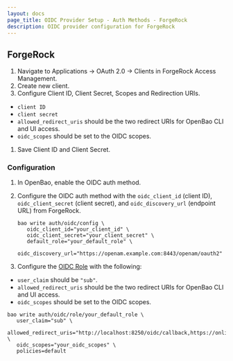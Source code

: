 ```yaml
---
layout: docs
page_title: OIDC Provider Setup - Auth Methods - ForgeRock
description: OIDC provider configuration for ForgeRock
---
```


## ForgeRock

1. Navigate to Applications -> OAuth 2.0 -> Clients in ForgeRock Access Management.
1. Create new client.
1. Configure Client ID, Client Secret, Scopes and Redirection URIs.
  - `client ID`
  - `client secret`
  - `allowed_redirect_uris` should be the two redirect URIs for OpenBao CLI and UI access.
  - `oidc_scopes` should be set to the OIDC scopes.
1. Save Client ID and Client Secret.

### Configuration

1. In OpenBao, enable the OIDC auth method.

1. Configure the OIDC auth method with the `oidc_client_id` (client ID), `oidc_client_secret`
   (client secret), and `oidc_discovery_url` (endpoint URL) from ForgeRock.
   ```shell
   bao write auth/oidc/config \
      oidc_client_id="your_client_id" \
      oidc_client_secret="your_client_secret" \
      default_role="your_default_role" \
      oidc_discovery_url="https://openam.example.com:8443/openam/oauth2"
   ```

1. Configure the [OIDC Role](/vault/api-docs/auth/jwt) with the following:
  - `user_claim` should be `"sub"`.
  - `allowed_redirect_uris` should be the two redirect URIs for OpenBao CLI and UI access.
  - `oidc_scopes` should be set to the OIDC scopes.
   ```shell
   bao write auth/oidc/role/your_default_role \
      user_claim="sub" \
      allowed_redirect_uris="http://localhost:8250/oidc/callback,https://online_version_hostname:port_number/ui/vault/auth/oidc/oidc/callback"  \
      oidc_scopes="your_oidc_scopes" \
      policies=default
   ```
